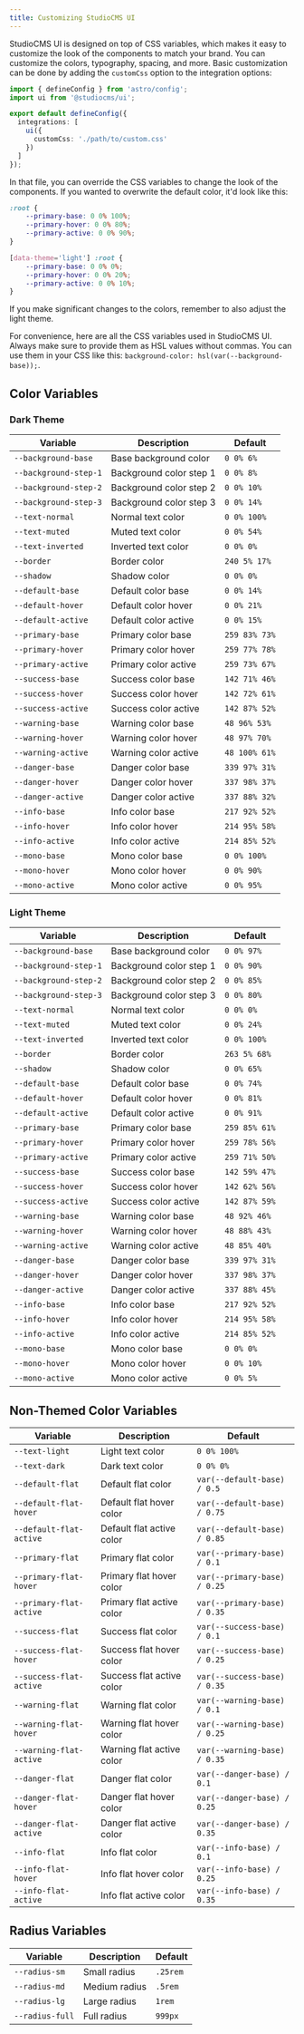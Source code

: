 ```yaml
---
title: Customizing StudioCMS UI
---
```


StudioCMS UI is designed on top of CSS variables, which makes it easy to customize the look of the components
to match your brand. You can customize the colors, typography, spacing, and more. Basic customization can be done
by adding the `customCss` option to the integration options:

```ts showLinenumbers title="astro.config.mjs" {7}
import { defineConfig } from 'astro/config';
import ui from '@studiocms/ui';

export default defineConfig({
  integrations: [
    ui({
      customCss: './path/to/custom.css'
    })
  ]
});
```

In that file, you can override the CSS variables to change the look of the components. If you wanted to overwrite
the default color, it'd look like this:

```css showLinenumbers title="custom.css"
:root {
	--primary-base: 0 0% 100%;
	--primary-hover: 0 0% 80%;
	--primary-active: 0 0% 90%;
}

[data-theme='light'] :root {
	--primary-base: 0 0% 0%;
	--primary-hover: 0 0% 20%;
	--primary-active: 0 0% 10%;
}
```

If you make significant changes to the colors, remember to also adjust the light theme.

For convenience, here are all the CSS variables used in StudioCMS UI. Always make sure to provide them as 
HSL values without commas. You can use them in your CSS like this: `background-color: hsl(var(--background-base));`.

## Color Variables
### Dark Theme
| Variable | Description | Default |
| --- | --- | --- |
| `--background-base` | Base background color | `0 0% 6%` |
| `--background-step-1` | Background color step 1 | `0 0% 8%` |
| `--background-step-2` | Background color step 2 | `0 0% 10%` |
| `--background-step-3` | Background color step 3 | `0 0% 14%` |
| `--text-normal` | Normal text color | `0 0% 100%` |
| `--text-muted` | Muted text color | `0 0% 54%` |
| `--text-inverted` | Inverted text color | `0 0% 0%` |
| `--border` | Border color | `240 5% 17%` |
| `--shadow` | Shadow color | `0 0% 0%` |
| `--default-base` | Default color base | `0 0% 14%` |
| `--default-hover` | Default color hover | `0 0% 21%` |
| `--default-active` | Default color active | `0 0% 15%` |
| `--primary-base` | Primary color base | `259 83% 73%` |
| `--primary-hover` | Primary color hover | `259 77% 78%` |
| `--primary-active` | Primary color active | `259 73% 67%` |
| `--success-base` | Success color base | `142 71% 46%` |
| `--success-hover` | Success color hover | `142 72% 61%` |
| `--success-active` | Success color active | `142 87% 52%` |
| `--warning-base` | Warning color base | `48 96% 53%` |
| `--warning-hover` | Warning color hover | `48 97% 70%` |
| `--warning-active` | Warning color active | `48 100% 61%` |
| `--danger-base` | Danger color base | `339 97% 31%` |
| `--danger-hover` | Danger color hover | `337 98% 37%` |
| `--danger-active` | Danger color active | `337 88% 32%` |
| `--info-base` | Info color base | `217 92% 52%` |
| `--info-hover` | Info color hover | `214 95% 58%` |
| `--info-active` | Info color active | `214 85% 52%` |
| `--mono-base` | Mono color base | `0 0% 100%` |
| `--mono-hover` | Mono color hover | `0 0% 90%` |
| `--mono-active` | Mono color active | `0 0% 95%` |

### Light Theme

| Variable | Description | Default |
| --- | --- | --- |
| `--background-base` | Base background color | `0 0% 97%` |
| `--background-step-1` | Background color step 1 | `0 0% 90%` |
| `--background-step-2` | Background color step 2 | `0 0% 85%` |
| `--background-step-3` | Background color step 3 | `0 0% 80%` |
| `--text-normal` | Normal text color | `0 0% 0%` |
| `--text-muted` | Muted text color | `0 0% 24%` |
| `--text-inverted` | Inverted text color | `0 0% 100%` |
| `--border` | Border color | `263 5% 68%` |
| `--shadow` | Shadow color | `0 0% 65%` |
| `--default-base` | Default color base | `0 0% 74%` |
| `--default-hover` | Default color hover | `0 0% 81%` |
| `--default-active` | Default color active | `0 0% 91%` |
| `--primary-base` | Primary color base | `259 85% 61%` |
| `--primary-hover` | Primary color hover | `259 78% 56%` |
| `--primary-active` | Primary color active | `259 71% 50%` |
| `--success-base` | Success color base | `142 59% 47%` |
| `--success-hover` | Success color hover | `142 62% 56%` |
| `--success-active` | Success color active | `142 87% 59%` |
| `--warning-base` | Warning color base | `48 92% 46%` |
| `--warning-hover` | Warning color hover | `48 88% 43%` |
| `--warning-active` | Warning color active | `48 85% 40%` |
| `--danger-base` | Danger color base | `339 97% 31%` |
| `--danger-hover` | Danger color hover | `337 98% 37%` |
| `--danger-active` | Danger color active | `337 88% 45%` |
| `--info-base` | Info color base | `217 92% 52%` |
| `--info-hover` | Info color hover | `214 95% 58%` |
| `--info-active` | Info color active | `214 85% 52%` |
| `--mono-base` | Mono color base | `0 0% 0%` |
| `--mono-hover` | Mono color hover | `0 0% 10%` |
| `--mono-active` | Mono color active | `0 0% 5%` |

## Non-Themed Color Variables

| Variable | Description | Default |
| --- | --- | --- |
| `--text-light` | Light text color | `0 0% 100%` |
| `--text-dark` | Dark text color | `0 0% 0%` |
| `--default-flat` | Default flat color | `var(--default-base) / 0.5` |
| `--default-flat-hover` | Default flat hover color | `var(--default-base) / 0.75` |
| `--default-flat-active` | Default flat active color | `var(--default-base) / 0.85` |
| `--primary-flat` | Primary flat color | `var(--primary-base) / 0.1` |
| `--primary-flat-hover` | Primary flat hover color | `var(--primary-base) / 0.25` |
| `--primary-flat-active` | Primary flat active color | `var(--primary-base) / 0.35` |
| `--success-flat` | Success flat color | `var(--success-base) / 0.1` |
| `--success-flat-hover` | Success flat hover color | `var(--success-base) / 0.25` |
| `--success-flat-active` | Success flat active color | `var(--success-base) / 0.35` |
| `--warning-flat` | Warning flat color | `var(--warning-base) / 0.1` |
| `--warning-flat-hover` | Warning flat hover color | `var(--warning-base) / 0.25` |
| `--warning-flat-active` | Warning flat active color | `var(--warning-base) / 0.35` |
| `--danger-flat` | Danger flat color | `var(--danger-base) / 0.1` |
| `--danger-flat-hover` | Danger flat hover color | `var(--danger-base) / 0.25` |
| `--danger-flat-active` | Danger flat active color | `var(--danger-base) / 0.35` |
| `--info-flat` | Info flat color | `var(--info-base) / 0.1` |
| `--info-flat-hover` | Info flat hover color | `var(--info-base) / 0.25` |
| `--info-flat-active` | Info flat active color | `var(--info-base) / 0.35` |

## Radius Variables

| Variable | Description | Default |
| --- | --- | --- |
| `--radius-sm` | Small radius | `.25rem` |
| `--radius-md` | Medium radius | `.5rem` |
| `--radius-lg` | Large radius | `1rem` |
| `--radius-full` | Full radius | `999px` |
